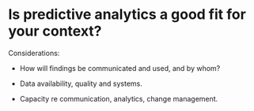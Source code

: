 # Is predictive analytics a good fit for your context?

Considerations:

-   How will findings be communicated and used, and by whom?

-   Data availability, quality and systems.

-   Capacity re communication, analytics, change management.
